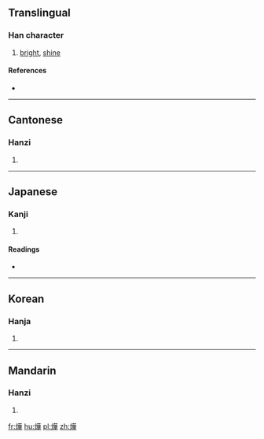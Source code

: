 {{also|烨|爗}}
==Translingual==

===Han character===
{{Han char|rn=86|rad=火|as=10|sn=14|four=94854|canj=FTMJ|ids=⿰火華}}

# [[bright]], [[shine]]

====References====
* {{Han ref|kx=0682.030|dkj=19390|hdz=32222.080|uh=71C1|ud=29121|bh=EA4D|bd=59981}}

----

==Cantonese==

===Hanzi===
{{yue-hanzi|jyut=|y=yip6|sim=烨}}

# {{defn|lang=yue|sort=火10}}

----

==Japanese==

===Kanji===
{{ja-kanji|grade=|rs=火10}}

# {{defn|lang=ja|sort=火10}}

====Readings====
* {{ja-readings|on=[[よう]] (yō), [[ゆう]] (yū), [[おう]] (ō)|kun=[[さかん]] (sakan)}}

----

==Korean==

===Hanja===
{{ko-hanja|hangeul=엽|eumhun=|rv=yeop|mr=yŏp|y=yep}}

# {{defn|lang=ko|sort=火10}}

----

==Mandarin==

===Hanzi===
{{cmn-hanzi|sim=烨|pin=[[xún]] ([[xun2]]), [[yè]] ([[ye4]])|wg=hsün<sup>2</sup>, yeh<sup>4</sup>}}

# {{defn|lang=cmn|sort=火10}}

[[fr:燁]]
[[hu:燁]]
[[pl:燁]]
[[zh:燁]]